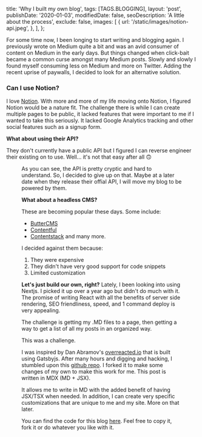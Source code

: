 
  title: 'Why I built my own blog',
  tags: [TAGS.BLOGGING],
  layout: 'post',
  publishDate: '2020-01-03',
  modifiedDate: false,
  seoDescription: 'A little about the process',
  exclude: false,
  images: [
    {
      url: '/static/images/notion-api.jpeg',
    },
  ],
};

For some time now, I been longing to start writing and blogging again.
I previously wrote on Medium quite a bit and was an avid consumer of content on
Medium in the early days. But things changed when click-bait became a common
curse amongst many Medium posts. Slowly and slowly I found myself consuming
less on Medium and more on Twitter. Adding the recent uprise of paywalls, I decided to look for
an alternative solution.

### Can I use Notion?

I love [Notion](https://notion.so). With more and more of my life moving onto Notion, I figured
Notion would be a nature fit. The challenge there is while I can create multiple pages to be public,
it lacked features that were important to me if I wanted to take this seriously. It lacked Google Analytics
tracking and other social features such as a signup form.

**What about using their API?**

They don't currently have a public API but I figured I can reverse engineer their existing on to use. Well...
it's not that easy after all 🙃

<Figure src="/static/images/notion-api.jpeg" alt="notion api" caption="Notion's API" />

As you can see, the API is pretty cryptic and hard to understand. So, I decided to give up on that. Maybe
at a later date when they release their offial API, I will move my blog to be powered by them.

**What about a headless CMS?**

These are becoming popular these days. Some include:

- [ButterCMS](https://buttercms.com/)
- [Contentful](https://contentful.com)
- [Contentstack](https://contentstack.com)
  and many more.

I decided against them because:

1. They were expensive
2. They didn't have very good support for code snippets
3. Limited customization

**Let's just build our own, right?**
Lately, I been looking into using Nextjs. I picked it up over a year ago but didn't do much with it.
The promise of writing React with all the benefits of server side rendering, SEO friendliness, speed,
and 1 command deploy is very appealing.

The challenge is getting my .MD files to a page, then getting a way to get a list of all my posts in
an organized way.

This was a challenge.

I was inspired by Dan Abramov's [overreacted.io](https://overreacted.io) that is built
using Gatsbyjs. After many hours and digging and hacking, I stumbled upon this [github repo](https://github.com/lorenseanstewart/nextjs-mdx-blog-kit).
I forked it to make some changes of my own to make this work for me. This post is written in MDX (MD + JSX).

It allows me to write in MD with the added benefit of having JSX/TSX when needed. In addition, I can create
very specific customizations that are unique to me and my site. More on that later.

You can find the code for this blog [here](https://github.com/mmahalwy/mmahalwy). Feel free to copy it, fork it
or do whatever you like with it.
